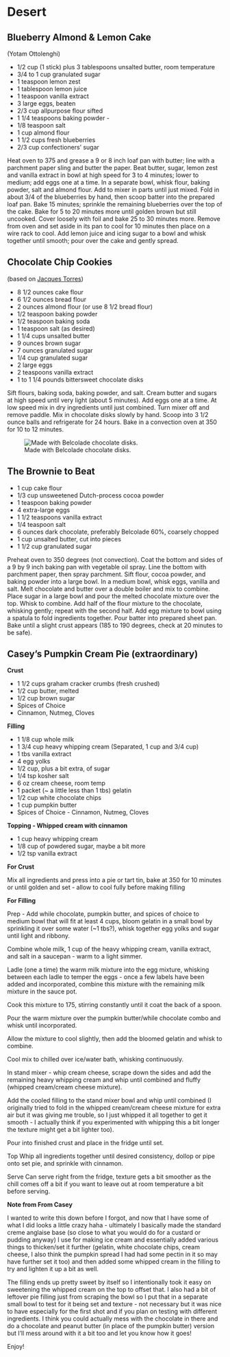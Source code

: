 # Desert {.unnumbered}

## Blueberry Almond & Lemon Cake {.unnumbered}

(Yotam Ottolenghi)

-   1/2 cup (1 stick) plus 3 tablespoons unsalted butter, room temperature
-   3/4 to 1 cup granulated sugar
-   1 teaspoon lemon zest
-   1 tablespoon lemon juice
-   1 teaspoon vanilla extract
-   3 large eggs, beaten
-   2/3 cup allpurpose flour sifted
-   1 1/4 teaspoons baking powder -
-   1/8 teaspoon salt
-   1 cup almond flour
-   1 1/2 cups fresh blueberries
-   2/3 cup confectioners' sugar

Heat oven to 375 and grease a 9 or 8 inch loaf pan with butter; line with a parchment paper sling and butter the paper. Beat butter, sugar, lemon zest and vanilla extract in bowl at high speed for 3 to 4 minutes; lower to medium; add eggs one at a time. In a separate bowl, whisk flour, baking powder, salt and almond flour. Add to mixer in parts until just mixed. Fold in about 3/4 of the blueberries by hand, then scoop batter into the prepared loaf pan. Bake 15 minutes; sprinkle the remaining blueberries over the top of the cake. Bake for 5 to 20 minutes more until golden brown but still uncooked. Cover loosely with foil and bake 25 to 30 minutes more. Remove from oven and set aside in its pan to cool for 10 minutes then place on a wire rack to cool. Add lemon juice and icing sugar to a bowl and whisk together until smooth; pour over the cake and gently spread.

## Chocolate Chip Cookies

(based on [Jacques Torres](https://cooking.nytimes.com/recipes/1015819-chocolate-chip-cookies "Orignal recipe"))

-   8 1/2 ounces cake flour
-   6 1/2 ounces bread flour
-   2 ounces almond flour (or use 8 1/2 bread flour)
-   1/2 teaspoon baking powder
-   1/2 teaspoon baking soda
-   1 teaspoon salt (as desired)
-   1 1/4 cups unsalted butter
-   9 ounces brown sugar
-   7 ounces granulated sugar
-   1/4 cup granulated sugar
-   2 large eggs
-   2 teaspoons vanilla extract
-   1 to 1 1/4 pounds bittersweet chocolate disks

Sift flours, baking soda, baking powder, and salt. Cream butter and sugars at high speed until very light (about 5 minutes). Add eggs one at a time. At low speed mix in dry ingredients until just combined. Turn mixer off and remove paddle. Mix in chocolate disks slowly by hand. Scoop into 3 1/2 ounce balls and refrigerate for 24 hours. Bake in a convection oven at 350 for 10 to 12 minutes.

![Made with Belcolade chocolate disks.](assets/torres.png)

## The Brownie to Beat

\subsection{The Brownie to Beat} % (fold)
\label{sub:the_brownie_to_beat}

-   1 cup cake flour
-   1/3 cup unsweetened Dutch-process cocoa powder
-   1 teaspoon baking powder
-   4 extra-large eggs
-   1 1/2 teaspoons vanilla extract
-   1/4 teaspoon salt
-   6 ounces dark chocolate, preferably Belcolade 60%, coarsely chopped
-   1 cup unsalted butter, cut into pieces
-   1 1/2 cup granulated sugar

Preheat oven to 350 degrees (not convection). Coat the bottom and sides of a 9 by 9 inch baking pan with vegetable oil spray. Line the bottom with parchment paper, then spray parchment. Sift flour, cocoa powder, and baking powder into a large bowl. In a medium bowl, whisk eggs, vanilla and salt. Melt chocolate and butter over a double boiler and mix to combine. Place sugar in a large bowl and pour the melted chocolate mixture over the top. Whisk to combine. Add half of the flour mixture to the chocolate, whisking gently; repeat with the second half. Add egg mixture to bowl using a spatula to fold ingredients together. Pour batter into prepared sheet pan. Bake until a slight crust appears (185 to 190 degrees, check at 20 minutes to be safe).

## Casey's Pumpkin Cream Pie (extraordinary)

**Crust**

-   1 1/2 cups graham cracker crumbs (fresh crushed)
-   1/2 cup butter, melted
-   1/2 cup brown sugar
-   Spices of Choice
-   Cinnamon, Nutmeg, Cloves

**Filling**

-   1 1/8 cup whole milk 
-   1 3/4 cup heavy whipping cream (Separated, 1 cup and 3/4 cup) 
-   1 tbs vanilla extract 
-   4 egg yolks 
-   1/2 cup, plus a bit extra, of sugar 
-   1/4 tsp kosher salt 
-   6 oz cream cheese, room temp 
-   1 packet (~ a little less than 1 tbs) gelatin 
-   1/2 cup white chocolate chips 
-   1 cup pumpkin butter 
-   Spices of Choice - Cinnamon, Nutmeg, Cloves  

**Topping - Whipped cream with cinnamon**

-   1 cup heavy whipping cream 
-   1/8 cup of powdered sugar, maybe a bit more 
-   1/2 tsp vanilla extract

**For Crust**

Mix all ingredients and press into a pie or tart tin, bake at 350 for 10 minutes or until golden and set - allow to cool fully before making filling

**For Filling**

Prep - Add while chocolate, pumpkin butter, and spices of choice to medium bowl that will fit at least 4 cups, bloom gelatin in a small bowl by sprinkling it over some water (\~1 tbs?), whisk together egg yolks and sugar until light and ribbony.

Combine whole milk, 1 cup of the heavy whipping cream, vanilla extract, and salt in a saucepan - warm to a light simmer.

Ladle (one a time) the warm milk mixture into the egg mixture, whisking between each ladle to temper the eggs - once a few labels have been added and incorporated, combine this mixture with the remaining milk mixture in the sauce pot.

Cook this mixture to 175, stirring constantly until it coat the back of a spoon.

Pour the warm mixture over the pumpkin butter/while chocolate combo and whisk until incorporated.

Allow the mixture to cool slightly, then add the bloomed gelatin and whisk to combine.

Cool mix to chilled over ice/water bath, whisking continuously.

In stand mixer - whip cream cheese, scrape down the sides and add the remaining heavy whipping cream and whip until combined and fluffy (whipped cream/cream cheese mixture).

Add the cooled filling to the stand mixer bowl and whip until combined (I originally tried to fold in the whipped cream/cream cheese mixture for extra air but it was giving me trouble, so I just whipped it all together to get it smooth - I actually think if you experimented with whipping this a bit longer the texture might get a bit lighter too).

Pour into finished crust and place in the fridge until set.

Top Whip all ingredients together until desired consistency, dollop or pipe onto set pie, and sprinkle with cinnamon.

Serve Can serve right from the fridge, texture gets a bit smoother as the chill comes off a bit if you want to leave out at room temperature a bit before serving.

**Note from From Casey**

I wanted to write this down before I forgot, and now that I have some of what I did looks a little crazy haha - ultimately I basically made the standard creme anglaise base (so close to what you would do for a custard or pudding anyway) I use for making ice cream and essentially added various things to thicken/set it further (gelatin, white chocolate chips, cream cheese, I also think the pumpkin spread I had had some pectin in it so may have further set it too) and then added some whipped cream in the filling to try and lighten it up a bit as well.

The filling ends up pretty sweet by itself so I intentionally took it easy on sweetening the whipped cream on the top to offset that. I also had a bit of leftover pie filling just from scraping the bowl so I put that in a separate small bowl to test for it being set and texture - not necessary but it was nice to have especially for the first shot and if you plan on testing with different ingredients. I think you could actually mess with the chocolate in there and do a chocolate and peanut butter (in place of the pumpkin butter) version but I'll mess around with it a bit too and let you know how it goes!

Enjoy!
